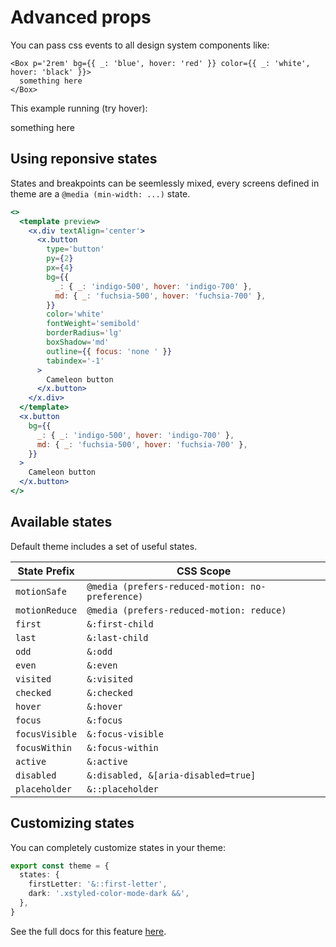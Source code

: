 


<Meta title='Docs/Styling' />

# Advanced props

You can pass css events to all design system components like:

```tsx
<Box p='2rem' bg={{ _: 'blue', hover: 'red' }} color={{ _: 'white', hover: 'black' }}>
  something here
</Box>
```

This example running (try hover):

<Canvas>
  <Box p='2rem' bg={{ _: 'blue', hover: 'red' }} color={{ _: 'white', hover: 'black' }}>
    something here
  </Box>
</Canvas>

## Using reponsive states

States and breakpoints can be seemlessly mixed, every screens defined in theme are a `@media (min-width: ...)` state.

```jsx preview color=fuchsia
<>
  <template preview>
    <x.div textAlign='center'>
      <x.button
        type='button'
        py={2}
        px={4}
        bg={{
          _: { _: 'indigo-500', hover: 'indigo-700' },
          md: { _: 'fuchsia-500', hover: 'fuchsia-700' },
        }}
        color='white'
        fontWeight='semibold'
        borderRadius='lg'
        boxShadow='md'
        outline={{ focus: 'none ' }}
        tabindex='-1'
      >
        Cameleon button
      </x.button>
    </x.div>
  </template>
  <x.button
    bg={{
      _: { _: 'indigo-500', hover: 'indigo-700' },
      md: { _: 'fuchsia-500', hover: 'fuchsia-700' },
    }}
  >
    Cameleon button
  </x.button>
</>
```

## Available states

Default theme includes a set of useful states.

| State Prefix   | CSS Scope                                        |
| -------------- | ------------------------------------------------ |
| `motionSafe`   | `@media (prefers-reduced-motion: no-preference)` |
| `motionReduce` | `@media (prefers-reduced-motion: reduce)`        |
| `first`        | `&:first-child`                                  |
| `last`         | `&:last-child`                                   |
| `odd`          | `&:odd`                                          |
| `even`         | `&:even`                                         |
| `visited`      | `&:visited`                                      |
| `checked`      | `&:checked`                                      |
| `hover`        | `&:hover`                                        |
| `focus`        | `&:focus`                                        |
| `focusVisible` | `&:focus-visible`                                |
| `focusWithin`  | `&:focus-within`                                 |
| `active`       | `&:active`                                       |
| `disabled`     | `&:disabled, &[aria-disabled=true]`              |
| `placeholder`  | `&::placeholder`                                 |

## Customizing states

You can completely customize states in your theme:

```ts
export const theme = {
  states: {
    firstLetter: '&::first-letter',
    dark: '.xstyled-color-mode-dark &&',
  },
}
```

See the full docs for this feature [here](https://xstyled.dev/docs/hover-focus-other-states/).
